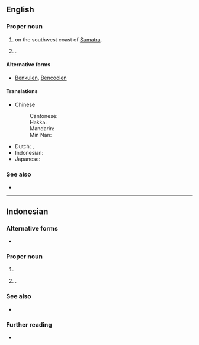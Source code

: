==English==
{{wp}}

===Proper noun===
{{en-proper noun}}

# {{place|en|province|c/Indonesia}} on the southwest coast of [[Sumatra]].
# {{place|en|city/capital|p:suf/Bengkulu|c/Indonesia}}.

====Alternative forms====
* [[Benkulen]], [[Bencoolen]] {{q|dated}}

====Translations====
{{trans-top|province of Indonesia}}
* Chinese
*: Cantonese: {{t|yue|明古魯|tr=ming4 gu2 lou5}}
*: Hakka: {{t|hak|明古魯|tr=mìn-kú-lû}}
*: Mandarin: {{t+|cmn|明古魯|tr=Mínggǔlǔ}}
*: Min Nan: {{t|nan|明古魯|tr=Bêng-kó͘-ló͘}}
{{trans-mid}}
* Dutch: {{t|nl|Bengkulu}}, {{t|nl|Benkoelen}} {{q|historical}}
* Indonesian: {{t+|id|Bengkulu}}
* Japanese: {{t|ja|ブンクル|tr=Bunkuru}}
{{trans-bottom}}

===See also===
* {{list:provinces of Indonesia/en}}

----
==Indonesian==

===Alternative forms===
* {{alter|id|Bengkoeloe}} {{q|obsolete}}

===Proper noun===
{{id-proper noun|head=Bêngkulu}}

# {{place|id|province|c/Indonesia|t=Bengkulu}}
# {{place|id|city/capital|p:suf/Bengkulu|c/Indonesia|t=Bengkulu}}.

===See also===
* {{list:provinces of Indonesia/id}}

===Further reading===
* {{pedia|lang=id}}